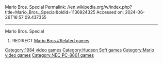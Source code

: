 Mario Bros. Special
Permalink: //en.wikipedia.org/w/index.php?title=Mario_Bros._Special&oldid=1136924325
Accessed on: 2024-06-26T16:57:09.437355



------
Mario Bros. Special
#REDIRECT [[Mario Bros.#Related games]]

{{Rcat shell|
{{R from merge}}
{{R from video game}}
{{R from subtopic}}
{{R to section}}
{{R with Wikidata item}}
}}

[[Category:1984 video games]]
[[Category:Hudson Soft games]]
[[Category:Mario video games]]
[[Category:NEC PC-8801 games]]